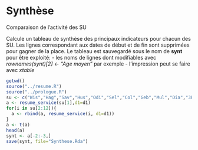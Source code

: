 Synthèse
========================================================

Comparaison de l'activité des SU

Calcule un tableau de synthèse des principaux indicateurs pour chacun des SU. Les lignes correspondant aux dates de début et de fin sont supprimées pour gagner de la place. Le tableau est sauvegardé sous le nom de **synt** pour être exploité:
- les noms de lignes dont modifiables avec *rownames(synt)[2] <- "Age moyen"* par exemple
- l'impression peut se faire avec *xtable*

```r
getwd()
source("../resume.R")
source("../prologue.R")
su <- c("Wis","Hag","Sav","Hus","Odi","Sel","Col","Geb","Mul","Dia","3Fr")
a <- resume_service(su[1],d1=d1)
for(i in su[2:12]){
  a <- rbind(a, resume_service(i, d1=d1))
}
a <- t(a)
head(a)
synt <- a[-2:-3,]
save(synt, file="Synthese.Rda")
```


